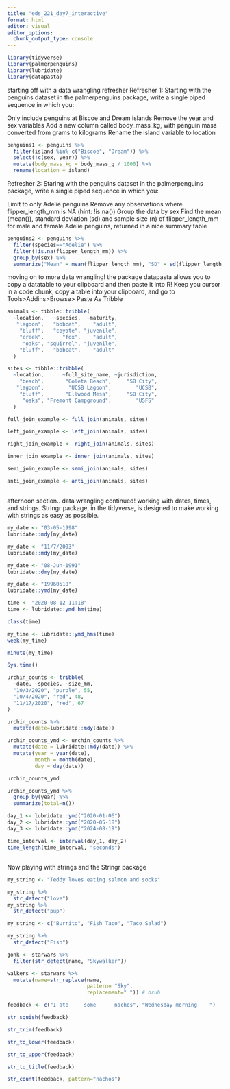 ```yaml
---
title: "eds_221_day7_interactive"
format: html
editor: visual
editor_options: 
  chunk_output_type: console
---
```

```r
library(tidyverse)
library(palmerpenguins)
library(lubridate)
library(datapasta)
```

starting off with a data wrangling refresher
Refresher 1: Starting with the penguins dataset in the palmerpenguins package, write a single piped sequence in which you:

Only include penguins at Biscoe and Dream islands
Remove the year and sex variables
Add a new column called body_mass_kg, with penguin mass converted from grams to kilograms
Rename the island variable to location


```r
penguins1 <- penguins %>%
  filter(island %in% c("Biscoe", "Dream")) %>%
  select(!c(sex, year)) %>%
  mutate(body_mass_kg = body_mass_g / 1000) %>%
  rename(location = island)
```

Refresher 2: Staring with the penguins dataset in the palmerpenguins package, write a single piped sequence in which you:

Limit to only Adelie penguins
Remove any observations where flipper_length_mm is NA (hint: !is.na())
Group the data by sex
Find the mean (mean()), standard deviation (sd) and sample size (n) of flipper_length_mm for male and female Adelie penguins, returned in a nice summary table

```r
penguins2 <- penguins %>%
  filter(species=="Adelie") %>%
  filter(!is.na(flipper_length_mm)) %>%
  group_by(sex) %>%
  summarize("Mean" = mean(flipper_length_mm), "SD" = sd(flipper_length_mm), "Sample Size" = n())
```

moving on to more data wrangling!
the package datapasta allows you to copy a datatable to your clipboard and then paste it into R! Keep you cursor in a code chunk, copy a table into your clipboard, and go to Tools>Addins>Browse> Paste As Tribble

```r
animals <- tibble::tribble(
  ~location,   ~species,  ~maturity,
   "lagoon",   "bobcat",    "adult",
    "bluff",   "coyote", "juvenile",
    "creek",      "fox",    "adult",
     "oaks", "squirrel", "juvenile",
    "bluff",   "bobcat",    "adult"
  )

sites <- tibble::tribble(
  ~location,      ~full_site_name, ~jurisdiction,
    "beach",       "Goleta Beach",     "SB City",
   "lagoon",        "UCSB Lagoon",        "UCSB",
    "bluff",       "Ellwood Mesa",     "SB City",
     "oaks", "Fremont Campground",        "USFS"
  )

full_join_example <- full_join(animals, sites)
```

```r
left_join_example <- left_join(animals, sites)
```

```r
right_join_example <- right_join(animals, sites)
```

```r
inner_join_example <- inner_join(animals, sites)
```

```r
semi_join_example <- semi_join(animals, sites)
```

```r
anti_join_example <- anti_join(animals, sites)
```


##


afternoon section.. data wrangling continued! working with dates, times, and strings.
Stringr package, in the tidyverse, is designed to make working with strings as easy as possible. 

```r
my_date <- "03-05-1998"
lubridate::mdy(my_date)

my_date <- "11/7/2003"
lubridate::mdy(my_date)

my_date <- "08-Jun-1991"
lubridate::dmy(my_date)

my_date <- "19960518"
lubridate::ymd(my_date)
```

```r
time <- "2020-08-12 11:18"
time <- lubridate::ymd_hm(time)

class(time)
```

```r
my_time <- lubridate::ymd_hms(time)
week(my_time)

minute(my_time)
```

```r
Sys.time()
```




```r
urchin_counts <- tribble(
  ~date, ~species, ~size_mm,
  "10/3/2020", "purple", 55,
  "10/4/2020", "red", 48,
  "11/17/2020", "red", 67
)

urchin_counts %>%
  mutate(date=lubridate::mdy(date))

```

```r
urchin_counts_ymd <- urchin_counts %>% 
  mutate(date = lubridate::mdy(date)) %>% 
  mutate(year = year(date),
         month = month(date),
         day = day(date))

urchin_counts_ymd

urchin_counts_ymd %>%
  group_by(year) %>%
  summarize(total=n())
```

```r
day_1 <- lubridate::ymd("2020-01-06")
day_2 <- lubridate::ymd("2020-05-18")
day_3 <- lubridate::ymd("2024-08-19")

time_interval <- interval(day_1, day_2)
time_length(time_interval, "seconds")
```




##


Now playing with strings and the Stringr package

```r
my_string <- "Teddy loves eating salmon and socks"

my_string %>%
  str_detect("love")
my_string %>%
  str_detect("pup")
```

```r
my_string <- c("Burrito", "Fish Taco", "Taco Salad")

my_string %>%
  str_detect("Fish")

gonk <- starwars %>%
  filter(str_detect(name, "Skywalker"))

walkers <- starwars %>%
  mutate(name=str_replace(name,
                          pattern= "Sky",
                          replacement=" ")) # bruh


```

```r
feedback <- c("I ate     some      nachos", "Wednesday morning    ")

str_squish(feedback)

str_trim(feedback)

str_to_lower(feedback)

str_to_upper(feedback)

str_to_title(feedback)

str_count(feedback, pattern="nachos")





```



















